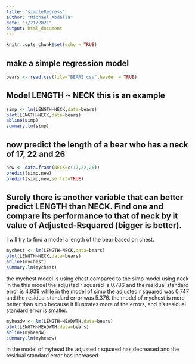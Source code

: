 ```yaml
---
title: "simpleRegress"
author: "Michael Abdalla"
date: "7/21/2021"
output: html_document
---
```


```r
knitr::opts_chunk$set(echo = TRUE)
```

## make a simple regression model

```r
bears <- read.csv(file="BEARS.csv",header = TRUE)
```

## Model LENGTH ~ NECK  this is an example  

```r
simp <- lm(LENGTH~NECK,data=bears)
plot(LENGTH~NECK,data=bears)
abline(simp)
summary.lm(simp)
```

## now predict the length of a bear who has a neck of 17, 22 and 26


```r
new <- data.frame(NECK=c(17,22,26))
predict(simp,new)
predict(simp,new,se.fit=TRUE)
```
## Surely there is another variable that can better predict LENGTH than NECK. Find one and compare its performance to that of neck by it value of Adjusted-Rsquared (bigger is better).

I will try to find a model a length of the bear based on chest. 

```r
mychest <- lm(LENGTH~NECK,data=bears)
plot(LENGTH~NECK,data=bears)
abline(mychest)
summary.lm(mychest)
```

the mychest model is using chest compared to the simp model using neck in the this model the adjusted r squared is  0.786 and the residual standard error is 4.939 while in the model of simp the adjusted r squared was 0.747 and the residual standard error was 5.376. the model of mychest is more better than simp because it illustrates more of the errors, and it's residual standard error is smaller. 

```r
myheadw <- lm(LENGTH~HEADWTH,data=bears)
plot(LENGTH~HEADWTH,data=bears)
abline(myheadw)
summary.lm(myheadw)
```

in the model of myhead  the adjusted r squared has decreased and the residual standard error has increased.  
